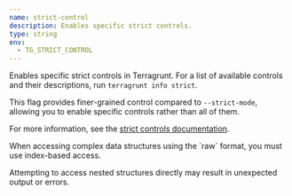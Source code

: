 ```yaml
---
name: strict-control
description: Enables specific strict controls.
type: string
env:
  - TG_STRICT_CONTROL
---
```



Enables specific strict controls in Terragrunt. For a list of available controls and their descriptions, run `terragrunt info strict`.

This flag provides finer-grained control compared to `--strict-mode`, allowing you to enable specific controls rather than all of them.

For more information, see the [strict controls documentation](/docs/reference/strict-controls).

<Aside type="caution">
When accessing complex data structures using the `raw` format, you must use index-based access.

Attempting to access nested structures directly may result in unexpected output or errors.
</Aside>
